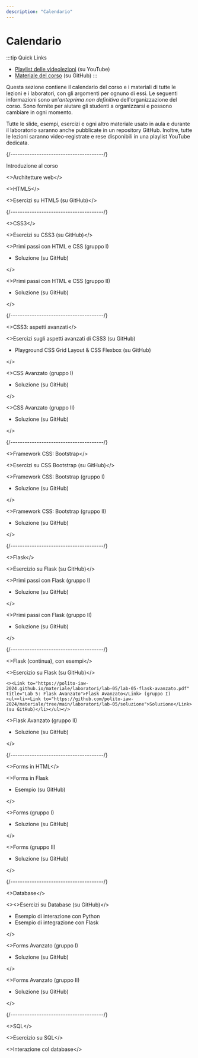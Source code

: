 ```yaml
---
description: "Calendario"
---
```




# Calendario

:::tip Quick Links
* [Playlist delle videolezioni](https://youtube.com/playlist?list=PLMlQI4dIf78UJ-w_KSUGBmL7Iz2G-ueyc&si=iUtzBZLr4Y9fLSgi) (su YouTube)
* [Materiale del corso](https://github.com/polito-iaw-2024/materiale) (su GitHub)
:::

Questa sezione contiene il calendario del corso e i materiali di tutte le lezioni e i laboratori, con gli argomenti per ognuno di essi. Le seguenti informazioni sono un'*anteprima non definitiva* dell'organizzazione del corso. Sono fornite per aiutare gli studenti a organizzarsi e possono cambiare in ogni momento.

Tutte le slide, esempi, esercizi e ogni altro materiale usato in aula e durante il laboratorio saranno anche pubblicate in un repository GitHub. Inoltre, tutte le lezioni saranno video-registrate e rese disponibili in una playlist YouTube dedicata.


<LectureTable defaultTeacher="Juan Pablo Sáenz Moreno" defaultType="Lezione" showMaterial={false} language='IT'>

<LectureDivider topic='Settimana 1'/>{/*---------------------------------------*/}

<LectureRow
    date="24/02/2025" time="14:30-16:00"
    video="https://youtu.be/6qSH2Up2JOA"
    >
    <Link to="https://polito-iaw-2024.github.io/materiale/slides/00-introduzione.pdf" title="Slide introduttive in PDF">Introduzione al corso</Link>
</LectureRow>

<LectureRow
    date="24/02/2025" time="16:00-17:30"
    video="https://youtu.be/YqXJCpBZEUM"
    >
     <><Link to="https://polito-iaw-2024.github.io/materiale/slides/01-web-architectures.pdf" title="Presentazione sulle architetture web">Architetture web</Link></>
</LectureRow>

<LectureRow
    date="27/02/2025" time="16:00-17:30"
    video="https://youtu.be/PavLqCOTqtQ"
    >
    <><Link to="https://polito-iaw-2024.github.io/materiale/slides/02-html.pdf" title="Presentazione su HTML5">HTML5</Link></>
</LectureRow>

<LectureRow
    date="27/02/2025" time="17:30-19:00" type="Esercizio"
    video="https://youtu.be/UPJwBGjSxWM"
    >
    <><Link to="https://github.com/polito-iaw-2024/materiale/tree/main/esercizi/02-html">Esercizi su HTML5</Link> (su GitHub)</>
</LectureRow>

<LectureDivider topic='Settimana 2'/>{/*---------------------------------------*/}

<LectureRow
    date="03/03/2025" time="14:30-16:00" teacher="Juan Pablo Sáenz Moreno"
    video="https://youtu.be/TXZACTIXgsw"
    >
    <><Link to="https://polito-iaw-2024.github.io/materiale/slides/03-css.pdf" title="Presentazione su CSS3">CSS3</Link></>
</LectureRow>

<LectureRow
    date="03/03/2025" time="16:00-17:30" type="Esercizio" teacher="Juan Pablo Sáenz Moreno"
    video="https://youtu.be/YujOy74mIMk"
    >
    <><Link to="https://github.com/polito-iaw-2024/materiale/tree/main/esercizi/03-css">Esercizi su CSS3</Link> (su GitHub)</>
</LectureRow>

<LectureRow
    date="06/03/2025" time="16:00-17:30" type="Lab" teacher="Juan Pablo Sáenz Moreno"
    >
    <><Link to="https://polito-iaw-2024.github.io/materiale/laboratori/lab-01/lab-01-primi-passi-html-css.pdf" title="Lab 1: Primi passi con HTML e CSS">Primi passi con HTML e CSS</Link> (gruppo I)
    <ul><li><Link to="https://github.com/polito-iaw-2024/materiale/tree/main/laboratori/lab-01/soluzione">Soluzione</Link> (su GitHub)</li></ul></>
</LectureRow>

<LectureRow
    date="06/03/2025" time="17:30-19:00" type="Lab" teacher="Tommaso Calò"
    >
    <><Link to="https://polito-iaw-2024.github.io/materiale/laboratori/lab-01/lab-01-primi-passi-html-css.pdf" title="Lab 1: Primi passi con HTML e CSS">Primi passi con HTML e CSS</Link> (gruppo II)
    <ul><li><Link to="https://github.com/polito-iaw-2024/materiale/tree/main/laboratori/lab-01/soluzione">Soluzione</Link> (su GitHub)</li></ul></>
</LectureRow>

<LectureDivider topic='Settimana 3'/>{/*---------------------------------------*/}

<LectureRow
    date="10/03/2025" time="14:30-16:00" teacher="Juan Pablo Sáenz Moreno"
    video="https://youtu.be/rPdtpwMA8WU"
    >
    <><Link to="https://polito-iaw-2024.github.io/materiale/slides/04-more-css.pdf" title="Presentazione su CSS3: aspetti avanzati">CSS3: aspetti avanzati</Link></>
</LectureRow>

<LectureRow
    date="10/03/2025" time="16:00-17:30" type="Esercizio" teacher="Juan Pablo Sáenz Moreno"
    video="https://youtu.be/X786cRwVzLk"
    >
    <><Link to="https://github.com/polito-iaw-2024/materiale/tree/main/esercizi/04-more-css">Esercizi sugli aspetti avanzati di CSS3</Link> (su GitHub)<ul><li><Link to="https://github.com/polito-iaw-2024/materiale/tree/main/esercizi/04-more-css/playground">Playground CSS Grid Layout & CSS Flexbox</Link> (su GitHub)</li></ul></>
</LectureRow>

<LectureRow
    date="13/03/2025" time="16:00-17:30" type="Lab" teacher="Juan Pablo Sáenz Moreno"
    >
    <><Link to="https://polito-iaw-2024.github.io/materiale/laboratori/lab-02/lab-02-css-avanzato.pdf" title="Lab 2: CSS Avanzato">CSS Avanzato</Link> (gruppo I)
    <ul><li><Link to="https://github.com/polito-iaw-2024/materiale/tree/main/laboratori/lab-02/soluzione">Soluzione</Link> (su GitHub)</li></ul></>
</LectureRow>

<LectureRow
    date="13/03/2025" time="17:30-19:00" type="Lab" teacher="Tommaso Calò"
    >
    <><Link to="https://polito-iaw-2024.github.io/materiale/laboratori/lab-02/lab-02-css-avanzato.pdf" title="Lab 2: CSS Avanzato">CSS Avanzato</Link> (gruppo II)
    <ul><li><Link to="https://github.com/polito-iaw-2024/materiale/tree/main/laboratori/lab-02/soluzione">Soluzione</Link> (su GitHub)</li></ul></>
</LectureRow>


<LectureDivider topic='Settimana 4'/>{/*---------------------------------------*/}

<LectureRow
    date="17/03/2025" time="14:30-16:00" teacher="Juan Pablo Sáenz Moreno"
    video="https://youtu.be/cyyThExduTk"
    >
    <><Link to="https://polito-iaw-2024.github.io/materiale/slides/05-bootstrap.pdf" title="Presentazione su CSS Bootstrap">Framework CSS: Bootstrap</Link></>
</LectureRow>

<LectureRow
    date="17/03/2025" time="16:00-17:30" type="Esercizio" teacher="Juan Pablo Sáenz Moreno"
    video="https://youtu.be/jQ5m3E1J4Jo"
    >
    <><Link to="https://github.com/polito-iaw-2024/materiale/tree/main/esercizi/05-bootstrap">Esercizi su CSS Bootstrap</Link> (su GitHub)</>
</LectureRow>

<LectureRow
    date="20/03/2025" time="16:00-17:30" type="Lab" teacher="Juan Pablo Sáenz Moreno"
    >
    <><Link to="https://polito-iaw-2024.github.io/materiale/laboratori/lab-03/lab-03-bootstrap.pdf" title="Lab 3: CSS Bootstrap">Framework CSS: Bootstrap</Link> (gruppo I)
     <ul><li><Link to="https://github.com/polito-iaw-2024/materiale/tree/main/laboratori/lab-03/soluzione">Soluzione</Link> (su GitHub)</li></ul></>
</LectureRow>

<LectureRow
    date="20/03/2025" time="17:30-19:00" type="Lab" teacher="Tommaso Calò"
    >
    <><Link to="https://polito-iaw-2024.github.io/materiale/laboratori/lab-03/lab-03-bootstrap.pdf" title="Lab 3: CSS Bootstrap">Framework CSS: Bootstrap</Link> (gruppo II)
    <ul><li><Link to="https://github.com/polito-iaw-2024/materiale/tree/main/laboratori/lab-03/soluzione">Soluzione</Link> (su GitHub)</li></ul></>
</LectureRow>

<LectureDivider topic='Settimana 5'/>{/*---------------------------------------*/}

<LectureRow
    date="24/03/2025" time="14:30-16:00"
    video="https://youtu.be/qQ9nBloqQJY"
    >
    <><Link to="https://polito-iaw-2024.github.io/materiale/slides/06-flask.pdf" title="Presentazione su Flask">Flask</Link></>
</LectureRow>

<LectureRow
    date="24/03/2025" time="16:00-17:30"
    video="https://youtu.be/YN-bvQiLe34"
    >
    <><Link to="https://github.com/polito-iaw-2024/materiale/tree/main/esercizi/06-flask">Esercizio su Flask</Link> (su GitHub)</>
</LectureRow>

<LectureRow
    date="27/03/2025" time="16:00-17:30" type="Lab"
    >
    <><Link to="https://polito-iaw-2024.github.io/materiale/laboratori/lab-04/lab-04-flask.pdf" title="Lab 4: Primi passi con Flask">Primi passi con Flask</Link> (gruppo I)
    <ul><li><Link to="https://github.com/polito-iaw-2024/materiale/tree/main/laboratori/lab-04/soluzione">Soluzione</Link> (su GitHub)</li></ul></>
</LectureRow>

<LectureRow
    date="27/03/2025" time="17:30-19:00" type="Lab"
    >
    <><Link to="https://polito-iaw-2024.github.io/materiale/laboratori/lab-04/lab-04-flask.pdf" title="Lab 4: Primi passi con Flask">Primi passi con Flask</Link> (gruppo II)
    <ul><li><Link to="https://github.com/polito-iaw-2024/materiale/tree/main/laboratori/lab-04/soluzione">Soluzione</Link> (su GitHub)</li></ul></>
</LectureRow>

<LectureDivider topic='Settimana 6'/>{/*---------------------------------------*/}

<LectureRow
    date="31/03/2025" time="14:30-16:00"
    video="https://youtu.be/TBkk05FImP0"
    >
    <><Link to="https://polito-iaw-2024.github.io/materiale/slides/06-flask.pdf" title="Presentazione su Flask">Flask</Link> (continua), con esempi</>
</LectureRow>

<LectureRow
    date="31/03/2025" time="16:00-17:30" type="Esercizio"
    video="https://youtu.be/ROVXlnl_ji0"
    >
    <><Link to="https://github.com/polito-iaw-2024/materiale/tree/main/esercizi/06-flask">Esercizio su Flask</Link> (su GitHub)</>
</LectureRow>

<LectureRow
    date="03/04/2025" time="16:00-17:30" type="Lab"
    >

    <><Link to="https://polito-iaw-2024.github.io/materiale/laboratori/lab-05/lab-05-flask-avanzato.pdf" title="Lab 5: Flask Avanzato">Flask Avanzato</Link> (gruppo I)
    <ul><li><Link to="https://github.com/polito-iaw-2024/materiale/tree/main/laboratori/lab-05/soluzione">Soluzione</Link> (su GitHub)</li></ul></>
    
</LectureRow>

<LectureRow
    date="03/04/2025" time="17:30-19:00" type="Lab" teacher="Tommaso Calò"
    >
    <><Link to="https://polito-iaw-2024.github.io/materiale/laboratori/lab-05/lab-05-flask-avanzato.pdf" title="Lab 5: Flask Avanzato">Flask Avanzato</Link> (gruppo II)
    <ul><li><Link to="https://github.com/polito-iaw-2024/materiale/tree/main/laboratori/lab-05/soluzione">Soluzione</Link> (su GitHub)</li></ul></>
</LectureRow>

<LectureDivider topic='Settimana 7'/>{/*---------------------------------------*/}

<LectureRow
    date="07/04/2025" time="14:30-16:00"
    video="https://youtu.be/LQAy5vzo9LE"
    >
    <><Link to="https://polito-iaw-2024.github.io/materiale/slides/07-forms.pdf" title="Presentazione su Forms">Forms in HTML</Link></>
</LectureRow>

<LectureRow
    date="07/04/2025" time="16:00-17:30" type="Esercizio"
    video="https://youtu.be/Ug41QFcW5W0"
    >
    <><Link to="https://polito-iaw-2024.github.io/materiale/slides/07-forms.pdf" title="Presentazione su Forms">Forms in Flask</Link>
    <ul><li><Link to="https://github.com/polito-iaw-2024/materiale/tree/main/esercizi/07-forms/esempio">Esempio</Link> (su GitHub)</li></ul></>
</LectureRow>

<LectureRow
    date="10/04/2025" time="16:00-17:30" type="Lab" teacher="Tommaso Calò"
    >
    <><Link to="https://polito-iaw-2024.github.io/materiale/laboratori/lab-06/lab-06-forms.pdf" title="Lab 6: Forms">Forms</Link> (gruppo I)
    <ul><li><Link to="https://github.com/polito-iaw-2024/materiale/tree/main/laboratori/lab-06/soluzione">Soluzione</Link> (su GitHub)</li></ul></>
</LectureRow>

<LectureRow
    date="10/04/2025" time="17:30-19:00" type="Lab" teacher="Tommaso Calò"
    >
    <><Link to="https://polito-iaw-2024.github.io/materiale/laboratori/lab-06/lab-06-forms.pdf" title="Lab 6: Forms">Forms</Link> (gruppo II)
    <ul><li><Link to="https://github.com/polito-iaw-2024/materiale/tree/main/laboratori/lab-06/soluzione">Soluzione</Link> (su GitHub)</li></ul></>
</LectureRow>


<LectureDivider topic='Settimana 8'/>{/*---------------------------------------*/}

<LectureRow
    date="14/04/2025" time="14:30-16:00"
    video="https://youtu.be/dKPzFykdpek"
    >
    <><Link to="https://polito-iaw-2024.github.io/materiale/slides/08-db.pdf" title="Presentazione su Database">Database</Link></>
</LectureRow>

<LectureRow
    date="14/04/2025" time="16:00-17:30" type="Esercizio"
    video="https://youtu.be/gt--pwAQPck"
    >
    <><>Esercizi su Database (su GitHub)</>
    <ul><li><Link to="https://github.com/polito-iaw-2024/materiale/tree/main/esercizi/08-database/esempio">Esempio di interazione con Python</Link></li>
    <li><Link to="https://github.com/polito-iaw-2024/materiale/tree/main/esercizi/08-database/esempio-flask">Esempio di integrazione con Flask</Link></li></ul></>
</LectureRow>

<LectureRow
    date="17/04/2025" time="16:00-17:30" type="Lab" teacher="Juan Pablo Sáenz Moreno"
    >
    <><Link to="https://polito-iaw-2024.github.io/materiale/laboratori/lab-07/lab-07-forms-avanzato.pdf" title="Lab 7: Forms Avanzato">Forms Avanzato</Link> (gruppo I)
    <ul><li><Link to="https://github.com/polito-iaw-2024/materiale/tree/main/laboratori/lab-07/soluzione">Soluzione</Link> (su GitHub)</li></ul></>
</LectureRow>

<LectureRow
    date="17/04/2025" time="17:30-19:00" type="Lab" teacher="Tommaso Calò"
    >
    <><Link to="https://polito-iaw-2024.github.io/materiale/laboratori/lab-07/lab-07-forms-avanzato.pdf" title="Lab 7: Forms Avanzato">Forms Avanzato</Link> (gruppo II)
    <ul><li><Link to="https://github.com/polito-iaw-2024/materiale/tree/main/laboratori/lab-07/soluzione">Soluzione</Link> (su GitHub)</li></ul></>
</LectureRow>

<LectureDivider topic='Settimana 9'/>{/*---------------------------------------*/}

<LectureRow
    date="28/04/2025" time="14:30-16:00"
    video="https://youtu.be/c23mEgwXox4"
    >
    <><Link to="https://polito-iaw-2024.github.io/materiale/slides/09-sql.pdf" title="Presentazione su SQL">SQL</Link></>
</LectureRow>

<LectureRow
    date="28/04/2025" time="16:00-17:30" type="Esercizio"
    video="https://youtu.be/nFv_098emFQ"
    >
    <>Esercizio su SQL</>
</LectureRow>

<LectureRow
    date="01/05/2025" time="16:00-17:30" type="Lavoro in autogestione" teacher=""
    >
    <><Link to="https://polito-iaw-2024.github.io/materiale/laboratori/lab-08/lab-08-database.pdf" title="Lab 8: Interazione col database">Interazione col database</Link></>
</LectureRow>





<!--
<LectureDivider topic='Settimana 10'/>{/*---------------------------------------*/}

<LectureRow
    date="11/12/2023" time="16:00-17:30" type="Esercizio" teacher="Juan Pablo Sáenz Moreno"

    >
    Ripasso sui database Interazione col database
</LectureRow>

<LectureRow
    date="11/12/2023" time="17:30-19:00" type="Esercizio" teacher="Juan Pablo Sáenz Moreno"

    >
    Interazione col database
</LectureRow>

<LectureRow
    date="14/12/2023" time="16:00-17:30" type="Lab" teacher="Juan Pablo Sáenz Moreno"
    >
    Interazione col database (gruppo I)
</LectureRow>

<LectureRow
    date="14/12/2023" time="17:30-19:00" type="Lab" teacher="Juan Pablo Sáenz Moreno"
    >
    Interazione col database (gruppo II)
</LectureRow>

<LectureDivider topic='Settimana 11'/>{/*---------------------------------------*/}

<LectureRow
    date="18/12/2023" time="16:00-17:30" teacher="Juan Pablo Sáenz Moreno"

    >
    Sessioni e autenticazione
</LectureRow>

<LectureRow
    date="18/12/2023" time="17:30-19:00" type="Esercizio" teacher="Juan Pablo Sáenz Moreno"

    >
    Autenticazione
</LectureRow>

<LectureRow
    date="21/12/2023" time="16:00-17:30" type="Lab" teacher="Juan Pablo Sáenz Moreno"
    >
    Autenticazione (gruppo I)
</LectureRow>

<LectureRow
    date="21/12/2023" time="17:30-19:00" type="Lab" teacher="Juan Pablo Sáenz Moreno"
    >
    Autenticazione (gruppo II)
</LectureRow>

<LectureDivider />{/*---------------------------------------*/}

<LectureRow variant="warning" type="" teacher="">
    <em>Vacanze di Natale</em>
</LectureRow>

<LectureDivider topic='Settimana 12'/>{/*---------------------------------------*/}

<LectureRow
    date="08/01/2024" time="16:00-17:30"

    >
    <>Regole d'esame e panoramica dei temi passati</>
</LectureRow>

<LectureRow
    date="08/01/2024" time="17:30-19:00"
    >
    <>Panoramica dei temi d'esame passati (continua)</>
</LectureRow>

<LectureRow
    date="11/01/2024" time="16:00-17:30" type="Lab" teacher="Juan Pablo Sáenz Moreno"
    >
    Deployment (gruppo I)
</LectureRow>

<LectureRow
    date="11/01/2024" time="17:30-19:00" type="Lab" teacher="Juan Pablo Sáenz Moreno"
    >
    Deployment (gruppo II)
</LectureRow>

<LectureDivider topic='Settimana 13'/>{/*---------------------------------------*/}

<LectureRow
    date="15/01/2024" time="16:00-17:30" type="Esercizio"

    >
    Simulazione tema d'esame
</LectureRow>

<LectureRow
    date="15/01/2024" time="17:30-19:00" type="Esercizio"

    >
    Simulazione tema d'esame
</LectureRow>

<LectureRow
    date="18/01/2024" time="16:00-17:30" type="Lab"
    >
    Simulazione tema d'esame (gruppo unico)
</LectureRow>

<LectureRow
    date="18/01/2024" time="17:30-19:00" type="Lab"
    >
    Simulazione tema d'esame (gruppo unico)
</LectureRow>
-->
</LectureTable>

<!--## Video lezioni

<iframe width="640" height="360" src="https://www.youtube-nocookie.com/embed/videoseries?si=TMcymcbyjluEndMw&amp;list=PLs7DWGc_wmwT7lSFgUpuNX80Pc7wp5rah" title="YouTube video player" frameBorder="0" allow="accelerometer; autoplay; clipboard-write; encrypted-media; gyroscope; picture-in-picture; web-share" allowFullScreen></iframe>-->